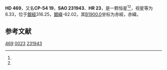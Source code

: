 {{Starbox begin
| name = HD 469
}}
{{Starbox observe
| epoch = [[J2000.0|J2000.0]]
| constell = {{星座名待查}}<ref name=SIMBAD>{{cite web
 | url=http://simbad.u-strasbg.fr/simbad/sim-id?Ident=HR+23
 | title=Pulsating variable Star
 | publisher=Centre de Données astronomiques de Strasbourg
 | work=SIMBAD
 | accessdate=2012-07-13
 | archive-date=2016-03-17
 | archive-url=https://web.archive.org/web/20160317075853/http://simbad.u-strasbg.fr/simbad/sim-id?Ident=HR+23
 | dead-url=no
 }}</ref><ref name=DATA>{{cite web
 | url=http://vizier.u-strasbg.fr/viz-bin/VizieR-5?-out.add=.&-source=5050&-corr=PK=HR&-out.max=9999&HR=23
 | title=VizieR Detailed Page
 | accessdate=2012-07-13
 | archive-date=2016-03-05
 | archive-url=https://web.archive.org/web/20160305071717/http://vizier.u-strasbg.fr/viz-bin/VizieR-5?-out.add=.&-source=5050&-corr=PK=HR&-out.max=9999&HR=23
 | dead-url=no
 }}</ref>
| 星官 = 
| ra = {{RA|0|9|2.4}}<ref name=SIMBAD /><ref name=DATA />
| dec = {{DEC|-54|0|7}}<ref name=SIMBAD /><ref name=DATA />
| appmag_v = 6.33<ref name=SIMBAD /><ref name=DATA />
}}
{{Starbox character
| class = G4IV<ref name=SIMBAD /><ref name=DATA />
| b-v = 0.74<ref name=SIMBAD /><ref name=DATA />
| u-b = 0.39<ref name=SIMBAD /><ref name=DATA />
| r-i = <ref name=SIMBAD /><ref name=DATA />
| variable = 
}}
{{Starbox astrometry
| radial_v = 0.39
| prop_mo_ra = 1
| parallax = 0.009
| p_error =
}}
{{Starbox catalog
| names =CP-54 19，[[SAO星表|SAO]] 231943，[[HD星表|HD]] 469，[[HR星表|HR]] 23}}
{{Starbox reference |Simbad=HR+23}}
{{Starbox end}}

'''HD 469'''，又名'''CP-54 19'''，'''SAO 231943'''、'''HR 23'''，是一颗恒星<ref name=SIMBAD /><ref name=DATA />，视星等为6.33，位于[[銀道座標系|銀經]]316.25，[[銀道座標系|銀緯]]-62.02，其[[B1900.0|B1900.0]]坐标为赤經{{RA|0|3|59.7}}，赤緯{{DEC|-54|-62.02|33}}。

== 参考文献 ==
{{reflist}}

{{star-stub}}

[[Category:HD和HDE天體|469]]
[[Category:HR天體|0023]]
[[Category:SAO天體|231943]]